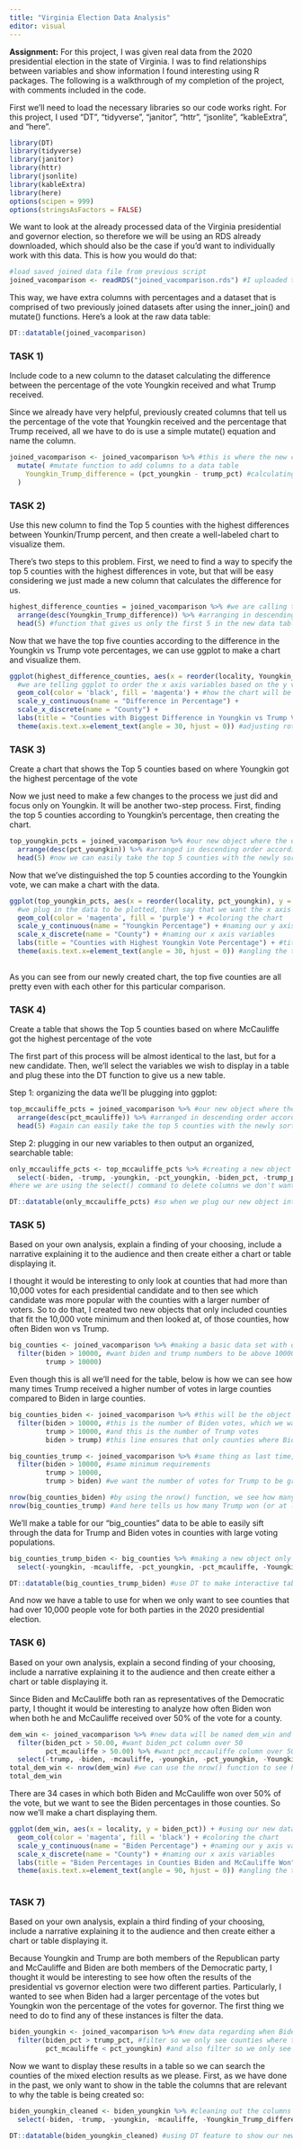 ```yaml
---
title: "Virginia Election Data Analysis"
editor: visual
---
```


**Assignment:** For this project, I was given real data from the 2020 presidential election in the state of Virginia. I was to find relationships between variables and show information I found interesting using R packages. The following is a walkthrough of my completion of the project, with comments included in the code.

First we'll need to load the necessary libraries so our code works right. For this project, I used "DT", "tidyverse", "janitor", "httr", "jsonlite", "kableExtra", and "here".

```r
library(DT) 
library(tidyverse)
library(janitor)
library(httr)
library(jsonlite)
library(kableExtra)
library(here)
options(scipen = 999)
options(stringsAsFactors = FALSE)
```

We want to look at the already processed data of the Virginia presidential and governor election, so therefore we will be using an RDS already downloaded, which should also be the case if you'd want to individually work with this data. This is how you would do that:

```r
#load saved joined data file from previous script
joined_vacomparison <- readRDS("joined_vacomparison.rds") #I uploaded this RDS file to my RStudio project, so I just have to tell the program where to look for it

```

This way, we have extra columns with percentages and a dataset that is comprised of two previously joined datasets after using the inner_join() and mutate() functions. Here's a look at the raw data table:

```r

DT::datatable(joined_vacomparison)
```

### TASK 1)

Include code to a new column to the dataset calculating the difference between the percentage of the vote Youngkin received and what Trump received.

Since we already have very helpful, previously created columns that tell us the percentage of the vote that Youngkin received and the percentage that Trump received, all we have to do is use a simple mutate() equation and name the column.

```r

joined_vacomparison <- joined_vacomparison %>% #this is where the new column we're creating will go
  mutate( #mutate function to add columns to a data table 
    Youngkin_Trump_difference = (pct_youngkin - trump_pct) #calculating the percentage of youngkin votes - percentage of trump                                                             votes and saving the new column as "Youngkin_Trump_difference
  )

```

### TASK 2)

Use this new column to find the Top 5 counties with the highest differences between Younkin/Trump percent, and then create a well-labeled chart to visualize them.

There's two steps to this problem. First, we need to find a way to specify the top 5 counties with the highest differences in vote, but that will be easy considering we just made a new column that calculates the difference for us.

```r

highest_difference_counties = joined_vacomparison %>% #we are calling this new object that contains the biggest differences "highest_difference_counties"  
  arrange(desc(Youngkin_Trump_difference)) %>% #arranging in descending order so we can easily pull the top 5
  head(5) #function that gives us only the first 5 in the new data table 

```

Now that we have the top five counties according to the difference in the Youngkin vs Trump vote percentages, we can use ggplot to make a chart and visualize them.

```r

ggplot(highest_difference_counties, aes(x = reorder(locality, Youngkin_Trump_difference), y = Youngkin_Trump_difference)) +
  #we are telling ggplot to order the x axis variables based on the y variable, in this case being the difference in the vote percentage 
  geom_col(color = 'black', fill = 'magenta') + #how the chart will be colored 
  scale_y_continuous(name = "Difference in Percentage") +
  scale_x_discrete(name = "County") + 
  labs(title = "Counties with Biggest Difference in Youngkin vs Trump Vote Percentage") + #naming the chart 
  theme(axis.text.x=element_text(angle = 30, hjust = 0)) #adjusting rotation of the county on x axis so we can clearly read the names of the counties 


```

### TASK 3)

Create a chart that shows the Top 5 counties based on where Youngkin got the highest percentage of the vote

Now we just need to make a few changes to the process we just did and focus only on Youngkin. It will be another two-step process. First, finding the top 5 counties according to Youngkin's percentage, then creating the chart.

```r

top_youngkin_pcts = joined_vacomparison %>% #our new object where the data will be saved 
  arrange(desc(pct_youngkin)) %>% #arranged in descending order according to the pct of the vote youngkin received
  head(5) #now we can easily take the top 5 counties with the newly sorted data 


```

Now that we've distinguished the top 5 counties according to the Youngkin vote, we can make a chart with the data.

```r
ggplot(top_youngkin_pcts, aes(x = reorder(locality, pct_youngkin), y = pct_youngkin)) + 
  #we plug in the data to be plotted, then say that we want the x axis to be ordered by the percentage of the youngkin vote, then specify that the y axis will be this percentage
  geom_col(color = 'magenta', fill = 'purple') + #coloring the chart 
  scale_y_continuous(name = "Youngkin Percentage") + #naming our y axis variables
  scale_x_discrete(name = "County") + #naming our x axis variables
  labs(title = "Counties with Highest Youngkin Vote Percentage") + #title of the chart
  theme(axis.text.x=element_text(angle = 30, hjust = 0)) #angling the text of the x axis variables to make them readable
  

```

As you can see from our newly created chart, the top five counties are all pretty even with each other for this particular comparison.

### TASK 4)

Create a table that shows the Top 5 counties based on where McCauliffe got the highest percentage of the vote

The first part of this process will be almost identical to the last, but for a new candidate. Then, we'll select the variables we wish to display in a table and plug these into the DT function to give us a new table.

Step 1: organizing the data we'll be plugging into ggplot:

```r

top_mccauliffe_pcts = joined_vacomparison %>% #our new object where the data will be saved (now McCauliffe instead of youngkin)
  arrange(desc(pct_mcauliffe)) %>% #arranged in descending order according to the pct of the vote McCauliffe received
  head(5) #again can easily take the top 5 counties with the newly sorted data 

```

Step 2: plugging in our new variables to then output an organized, searchable table:

```r

only_mccauliffe_pcts <- top_mccauliffe_pcts %>% #creating a new object where only the data we want will be stored
  select(-biden, -trump, -youngkin, -pct_youngkin, -biden_pct, -trump_pct, -Youngkin_Trump_difference)
#here we are using the select() command to delete columns we don't want in our table, and since right now we are only concerned with McCauliffe's percentage of the vote, that's all we'll need

DT::datatable(only_mccauliffe_pcts) #so when we plug our new object into our DT function, we are left with an organized table of the top counties where McCauliffe's vote percentages were highest 


```

### TASK 5)

Based on your own analysis, explain a finding of your choosing, include a narrative explaining it to the audience and then create either a chart or table displaying it.

I thought it would be interesting to only look at counties that had more than 10,000 votes for each presidential candidate and to then see which candidate was more popular with the counties with a larger number of voters. So to do that, I created two new objects that only included counties that fit the 10,000 vote minimum and then looked at, of those counties, how often Biden won vs Trump.

```r
big_counties <- joined_vacomparison %>% #making a basic data set with only large voting populations so we can use it later 
  filter(biden > 10000, #want biden and trump numbers to be above 10000
         trump > 10000)

```

Even though this is all we'll need for the table, below is how we can see how many times Trump received a higher number of votes in large counties compared to Biden in large counties.

```r
big_counties_biden <- joined_vacomparison %>% #this will be the object that consists of when Biden had more votes than Trump
  filter(biden > 10000, #this is the number of Biden votes, which we want to be greater than 10,000
         trump > 10000, #and this is the number of Trump votes 
         biden > trump) #this line ensures that only counties where Biden had more votes than Trump were pulled from the data

big_counties_trump <- joined_vacomparison %>% #same thing as last time, except now we're looking for the counties where Trump got more votes than Biden
  filter(biden > 10000, #same minimum requirements 
         trump > 10000, 
         trump > biden) #we want the number of votes for Trump to be greater than the number of votes for Biden

nrow(big_counties_biden) #by using the nrow() function, we see how many total rows there are in our filtered data sets, which also means it tells us how many counties Biden one, saving us object to use later "biden_won"
nrow(big_counties_trump) #and here tells us how many Trump won (or at least, got the larger portion of the vote)


```

We'll make a table for our "big_counties" data to be able to easily sift through the data for Trump and Biden votes in counties with large voting populations.

```r
big_counties_trump_biden <- big_counties %>% #making a new object only with the necessary variables
  select(-youngkin, -mcauliffe, -pct_youngkin, -pct_mcauliffe, -Youngkin_Trump_difference) #we just want to look at Trump and Biden data in this table, so we get rid of these columns

DT::datatable(big_counties_trump_biden) #use DT to make interactive table for the counties with > 10,000 voters

```

And now we have a table to use for when we only want to see counties that had over 10,000 people vote for both parties in the 2020 presidential election.

### TASK 6)

Based on your own analysis, explain a second finding of your choosing, include a narrative explaining it to the audience and then create either a chart or table displaying it.

Since Biden and McCauliffe both ran as representatives of the Democratic party, I thought it would be interesting to analyze how often Biden won when both he and McCauliffe received over 50% of the vote for a county.

```r
dem_win <- joined_vacomparison %>% #new data will be named dem_win and comes from our original data set
  filter(biden_pct > 50.00, #want biden_pct column over 50
         pct_mcauliffe > 50.00) %>% #want pct_mccauliffe column over 50 as well
  select(-trump, -biden, -mcauliffe, -youngkin, -pct_youngkin, -Youngkin_Trump_difference, -trump_pct) #getting rid of any variables that don't have to do with Biden or McCauliffe's pct of the vote 
total_dem_win <- nrow(dem_win) #we can use the nrow() function to see how many times Biden and McCauliffe have both won over 50% of the vote, which comes out to be 34
total_dem_win 

```

There are 34 cases in which both Biden and McCauliffe won over 50% of the vote, but we want to see the Biden percentages in those counties. So now we'll make a chart displaying them.

```r
ggplot(dem_win, aes(x = locality, y = biden_pct)) + #using our new dataset with only Biden and McCauliffe getting over 50% of the vote 
  geom_col(color = 'magenta', fill = 'black') + #coloring the chart 
  scale_y_continuous(name = "Biden Percentage") + #naming our y axis variables
  scale_x_discrete(name = "County") + #naming our x axis variables
  labs(title = "Biden Percentages in Counties Biden and McCauliffe Won") + #title of the chart
  theme(axis.text.x=element_text(angle = 90, hjust = 0)) #angling the text of the x axis variables to make them readable
  

```

### TASK 7)

Based on your own analysis, explain a third finding of your choosing, include a narrative explaining it to the audience and then create either a chart or table displaying it.

Because Youngkin and Trump are both members of the Republican party and McCauliffe and Biden are both members of the Democratic party, I thought it would be interesting to see how often the results of the presidential vs governor election were two different parties. Particularly, I wanted to see when Biden had a larger percentage of the votes but Youngkin won the percentage of the votes for governor. The first thing we need to do to find any of these instances is filter the data.

```r
biden_youngkin <- joined_vacomparison %>% #new data regarding when Biden and Youngkin both won as they are from different parties
  filter(biden_pct > trump_pct, #filter so we only see counties where the Biden percentage was higher
         pct_mcauliffe < pct_youngkin) #and also filter so we only see counties where the Youngkin percentage was higher 


```

Now we want to display these results in a table so we can search the counties of the mixed election results as we please. First, as we have done in the past, we only want to show in the table the columns that are relevant to why the table is being created so:

```r
biden_youngkin_cleaned <- biden_youngkin %>% #cleaning out the columns we want
  select(-biden, -trump, -youngkin, -mcauliffe, -Youngkin_Trump_difference) #using the select to delete unnecessary columns

DT::datatable(biden_youngkin_cleaned) #using DT feature to show our new cleaned out data 

```
